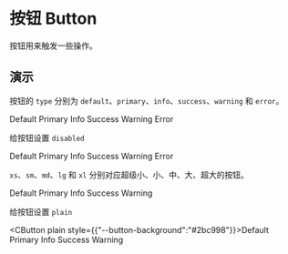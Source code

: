 
# 按钮 Button

按钮用来触发一些操作。

## 演示

<CCard class="space-x-2 space-y-2" title="按钮的基本使用">

按钮的 `type` 分别为 `default`、`primary`、`info`、`success`、`warning` 和 `error`。

  <CButton>Default</CButton>
  <CButton type="primary"> Primary </CButton>
  <CButton type="info">Info</CButton>
  <CButton type="success">Success</CButton>
  <CButton type="warning">Warning</CButton>
  <CButton type="error">Error</CButton>
</CCard>

<CCard class="mt-4 space-x-2 space-y-2" title="禁用">

给按钮设置 `disabled`

  <CButton disabled>Default</CButton>
  <CButton disabled primary>Primary</CButton>
  <CButton disabled info>Info</CButton>
  <CButton disabled success>Success</CButton>
  <CButton disabled warning>Warning</CButton>
  <CButton disabled error>Error</CButton>
</CCard>

<CCard class="mt-4 space-x-2 space-y-2" title="大小">

`xs`、`sm`、`md`、`lg` 和 `xl` 分别对应超级小、小、中、大、超大的按钮。

  <CButton size="xs">Default</CButton>
  <CButton size="sm">Primary</CButton>
  <CButton size="md">Info</CButton>
  <CButton size="lg">Success</CButton>
  <CButton size="xl">Warning</CButton>
</CCard>

<CCard class="mt-4 space-x-2 space-y-2" title="朴素按钮">

给按钮设置 `plain`

  <CButton plain style={{"--button-background":"#2bc998"}}>Default</CButton>
  <CButton plain>Primary</CButton>
  <CButton size="md">Info</CButton>
  <CButton size="lg">Success</CButton>
  <CButton size="xl">Warning</CButton>
</CCard>
